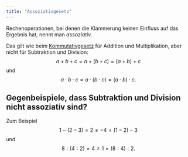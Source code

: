 ```yaml
---
title: "Assoziativgesetz"
---
```


Rechenoperationen, bei denen die Klammerung keinen Einfluss auf das Ergebnis hat, nennt man *assoziativ*. 

Das gilt wie beim [Kommutativgesetz](kommutativgesetz.qmd) für Addition und Multiplikation, aber nicht für Subtraktion und Division: $$a + b + c = a + (b + c) = (a + b) + c$$ und $$a \cdot b \cdot c = a \cdot (b \cdot c) = (a \cdot b) \cdot c.$$

::: {.callout-caution collapse="true"}
## Gegenbeispiele, dass Subtraktion und Division nicht assoziativ sind?

Zum Beispiel $$1-(2-3) = 2 \neq -4 = (1-2)-3$$ und $$8:(4:2) = 4 \neq 1 = (8:4):2.$$
:::

